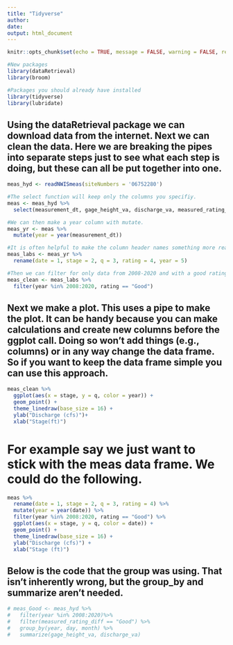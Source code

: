 ```yaml
---
title: "Tidyverse"
author: 
date: 
output: html_document
---
```


```r

knitr::opts_chunk$set(echo = TRUE, message = FALSE, warning = FALSE, results = FALSE)

```


```r
#New packages
library(dataRetrieval)
library(broom)

#Packages you should already have installed 
library(tidyverse)
library(lubridate)

```

## Using the dataRetrieval package we can download data from the internet. Next we can clean the data. Here we are breaking the pipes into separate steps just to see what each step is doing, but these can all be put together into one. 
```r
meas_hyd <- readNWISmeas(siteNumbers = '06752280')

#The select function will keep only the columns you specifiy.
meas <- meas_hyd %>% 
  select(measurement_dt, gage_height_va, discharge_va, measured_rating_diff)

#We can then make a year column with mutate. 
meas_yr <- meas %>% 
  mutate(year = year(measurement_dt))

#It is often helpful to make the column header names something more reasonable. 
meas_labs <- meas_yr %>% 
  rename(date = 1, stage = 2, q = 3, rating = 4, year = 5)

#Then we can filter for only data from 2008-2020 and with a good rating. 
meas_clean <- meas_labs %>% 
  filter(year %in% 2008:2020, rating == "Good")

```

## Next we make a plot. This uses a pipe to make the plot. It can be handy because you can make calculations and create new columns before the ggplot call. Doing so won't add things (e.g., columns) or in any way change the data frame. So if you want to keep the data frame simple you can use this approach. 
```r
meas_clean %>% 
  ggplot(aes(x = stage, y = q, color = year)) +
  geom_point() +
  theme_linedraw(base_size = 16) +
  ylab("Discharge (cfs)")+
  xlab("Stage(ft)")

```

# For example say we just want to stick with the meas data frame. We could do the following. 
```r
meas %>% 
  rename(date = 1, stage = 2, q = 3, rating = 4) %>% 
  mutate(year = year(date)) %>% 
  filter(year %in% 2008:2020, rating == "Good") %>% 
  ggplot(aes(x = stage, y = q, color = date)) +
  geom_point() +
  theme_linedraw(base_size = 16) +
  ylab("Discharge (cfs)") +
  xlab("Stage (ft)")
```

## Below is the code that the group was using. That isn't inherently wrong, but the group_by and summarize aren't needed. 

```r
# meas_Good <- meas_hyd %>% 
#   filter(year %in% 2008:2020)%>%
#   filter(measured_rating_diff == "Good") %>% 
#   group_by(year, day, month) %>% 
#   summarize(gage_height_va, discharge_va)
```







